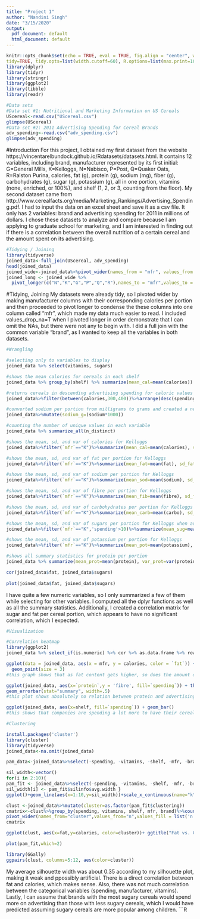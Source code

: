 ```yaml
---
title: "Project 1"
author: "Nandini Singh"
date: "3/15/2020"
output:
  pdf_document: default
  html_document: default
---
```


```r
knitr::opts_chunk$set(echo = TRUE, eval = TRUE, fig.align = "center", warning = F, message = F,
tidy=TRUE, tidy.opts=list(width.cutoff=60), R.options=list(max.print=100))
library(dplyr)
library(tidyr)
library(stringr)
library(ggplot2)
library(tibble)
library(readr)
```

```r
#Data sets
#Data set #1: Nutritional and Marketing Information on US Cereals
UScereal<-read.csv("UScereal.csv")
glimpse(UScereal)
#Data set #2: 2011 Advertising Spending for Cereal Brands
adv_spending<-read.csv("adv_spending.csv")
glimpse(adv_spending)
```
#Introduction
For this project, I obtained my first dataset from the website https://vincentarelbundock.github.io/Rdatasets/datasets.html. It contains 12 variables, including brand, manufacturer represented by its first initial: G=General Mills, K=Kelloggs, N=Nabisco, P=Post, Q=Quaker Oats, R=Ralston Purina, calories, fat (g), protein (g), sodium (mg), fiber (g), carbohydrates (g), sugar (g), potassium (g), all in one portion, vitamins (none, enriched, or 100%), and shelf (1, 2, or 3, counting from the floor).
My second dataset came from http://www.cerealfacts.org/media/Marketing_Rankings/Advertising_Spending.pdf. I had to input the data on an excel sheet and save it as a csv file. It only has 2 variables: brand and advertising spending for 2011 in millions of dollars. I chose these datasets to analyze and compare because I am applying to graduate school for marketing, and I am interested in finding out if there is a correlation between the overall nutrition of a certain cereal and the amount spent on its advertising.

```R
#Tidying / Joining
library(tidyverse)
joined_data<-full_join(UScereal, adv_spending)
head(joined_data)
joined_wide<-joined_data%>%pivot_wider(names_from = "mfr", values_from = "calories") %>%glimpse()
joined_long <- joined_wide %>%
  pivot_longer(c("N","K","G","P","Q","R"),names_to = "mfr",values_to = "calories", values_drop_na=T ) %>% glimpse()

```
#Tidying, Joining
My datasets were already tidy, so I pivoted wider by making manufacturer columns with their corresponding calories per portion and then proceeded to pivot longer to condense the these columns into one column called “mfr”, which made my data much easier to read. I included values_drop_na=T when I pivoted longer in order demonstrate that I can omit the NAs, but there were not any to begin with. I did a full join with the common variable "brand", as I wanted to keep all the variables in both datasets.

```r
#Wrangling

#selecting only to variables to display
joined_data %>% select(vitamins, sugars)

#shows the mean calories for cereals in each shelf
joined_data %>% group_by(shelf) %>% summarize(mean_cal=mean(calories))

#returns cereals in descending advertising spending for caloric values 300-400
joined_data%>%filter(between(calories,300,400))%>%arrange(desc(spending))

#converted sodium per portion from milligrams to grams and created a new variable
joined_data%>%mutate(sodium_g=(sodium*1000))

#counting the number of unique values in each variable
joined_data %>% summarize_all(n_distinct)

#shows the mean, sd, and var of calories for Kelloggs 
joined_data%>%filter(`mfr`=="K")%>%summarize(mean_cal=mean(calories), sd_cal=sd(calories),var_cal=var(calories))

#shows the mean, sd, and var of fat per portion for Kelloggs 
joined_data%>%filter(`mfr`=="K")%>%summarize(mean_fat=mean(fat), sd_fat=sd(fat),var_fat=var(fat))

#shows the mean, sd, and var of sodium per portion for Kelloggs 
joined_data%>%filter(`mfr`=="K")%>%summarize(mean_sod=mean(sodium), sd_sod=sd(sodium),var_sod=var(sodium))

#shows the mean, sd, and var of fibre per portion for Kelloggs 
joined_data%>%filter(`mfr`=="K")%>%summarize(mean_fib=mean(fibre), sd_fib=sd(fibre),var_fib=var(fibre))

#shows the mean, sd, and var of carbohydrates per portion for Kelloggs 
joined_data%>%filter(`mfr`=="K")%>%summarize(mean_carb=mean(carbo), sd_carb=sd(carbo),var_carb=var(carbo))

#shows the mean, sd, and var of sugars per portion for Kelloggs when advertising spending is greater that $10 million for the cereal
joined_data%>%filter(`mfr`=="K",'spending'>10)%>%summarize(mean_sug=mean(sugars), sd_sug=sd(sugars),var_sug=var(sugars))

#shows the mean, sd, and var of potassium per portion for Kelloggs 
joined_data%>%filter(`mfr`=="K")%>%summarize(mean_pot=mean(potassium), sd_pot=sd(potassium),var_pot=var(potassium))

#shows all summary statistics for protein per portion
joined_data %>% summarize(mean_prot=mean(protein), var_prot=var(protein), max_prot=max(protein), min_prot=min(protein), n_dist_prot=n_distinct(protein), cor_prot=cor(shelf, protein), median_prot=median(protein), mad_prot=mad(protein))

cor(joined_data$fat, joined_data$sugars)
 
plot(joined_data$fat, joined_data$sugars)

```
I have quite a few numeric variables, so I only summarized a few of them while selecting for other variables. I computed all the dplyr functions as well as all the summary statistics. Additionally, I created a correlation matrix for sugar and fat per cereal portion, which appears to have no significant correlation, which I expected.
```r
#Visualization

#Correlation heatmap
library(ggplot2)
joined_data %>% select_if(is.numeric) %>% cor %>% as.data.frame %>% rownames_to_column %>% pivot_longer(-1) %>% ggplot(aes(rowname, name, fill=value)) + geom_tile() + geom_text(aes(label=round(value, 2))) + xlab("") + ylab("") + scale_fill_gradient2(low="red", high="blue") +ggtitle("Correlation Heatmap of Numeric Variables")

ggplot(data = joined_data, aes(x = mfr, y = calories, color = `fat`)) + 
  geom_point(size = 3) 
#this graph shows that as fat content gets higher, so does the amount of calories per portion

ggplot(joined_data, aes(x=`protein`,y = 'fibre', fill=`spending`)) + theme(legend.position=c(.9,.7)) + geom_density(alpha=.75)+geom_bar(stat="summary",fun.y="mean")+
geom_errorbar(stat="summary", width=.5) 
#this plot shows absolutely no relation between protein and advertising spending, which I did not expect because I feel like cereal companies would want to advertise the higher protein levels per serving in their product

ggplot(joined_data, aes(x=shelf, fill=`spending`)) + geom_bar()
#this shows that companies are spending a lot more to have their cereals displayed higher up form the ground

```

```r
#Clustering

install.packages('cluster')
library(cluster)
library(tidyverse)
joined_data<-na.omit(joined_data)

pam_data<-joined_data%>%select(-spending, -vitamins, -shelf, -mfr, -brand)%>%pam(3)

sil_width<-vector() 
for(i in 2:10){
pam_fit <- joined_data%>%select(-spending, -vitamins, -shelf, -mfr, -brand)%>%pam(i)
sil_width[i] <- pam_fit$silinfo$avg.width }
ggplot()+geom_line(aes(x=1:10,y=sil_width))+scale_x_continuous(name="k",breaks=1:10)

clust <-joined_data%>%mutate(cluster=as.factor(pam_fit$clustering))
cmatrix<-clust%>%group_by(spending, vitamins, shelf, mfr, brand)%>%count(cluster)%>%arrange(desc(n))%>%
pivot_wider(names_from="cluster",values_from="n",values_fill = list('n'=0))
cmatrix

ggplot(clust, aes(x=fat,y=calories, color=cluster))+ ggtitle("Fat vs. Calories")+geom_point()

plot(pam_fit,which=2)

library(GGally)
ggpairs(clust, columns=5:12, aes(color=cluster))
```
My average silhouette width was about 0.35 according to my silhouette plot, making it weak and ppossibly artificial. There is a direct correlation between fat and calories, which makes sense. Also, there was not much correlation between the categorical variables (spending, manufacturer, vitamins). Lastly, I can assume that brands with the most sugary cereals would spend more on advertising than those with less sugary cereals, which I would have predicted assuming sugary cereals are more popular among children.
```R